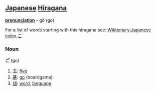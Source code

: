 == [[Japanese]] [[Hiragana]] ==
'''[[pronunciation]]''' - gó (go)

For a list of words starting with this hiragana see: [[Wiktionary:Japanese index こ]]

===Noun===
'''ご''' (go)

#[[五]]: [[five]]
#[[碁]]: [[go]] (boardgame)
#[[語]]: [[word]], [[language]]